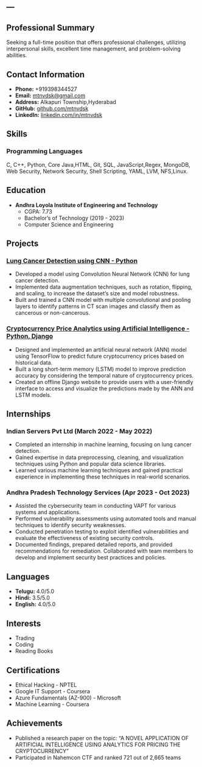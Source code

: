 ---
---

## Professional Summary

Seeking a full-time position that offers professional challenges, utilizing interpersonal skills, excellent time management, and problem-solving abilities.

## Contact Information

- **Phone:** +919398344527
- **Email:** [mtnvdsk@gmail.com](mailto:mtnvdsk@gmail.com)
- **Address:** Alkapuri Township,Hyderabad
- **GitHub:** [github.com/mtnvdsk](https://github.com/mtnvdsk)
- **LinkedIn:** [linkedin.com/in/mtnvdsk](https://linkedin.com/in/xxxxxx)

## Skills

### Programming Languages

C, C++, Python, Core Java,HTML, Git, SQL, JavaScript,Regex, MongoDB, Web Security, Network Security, Shell Scripting, YAML, LVM, NFS,Linux.

## Education

- **Andhra Loyola Institute of Engineering and Technology**
  - CGPA: 7.73
  - Bachelor’s of Technology (2019 - 2023)
  - Computer Science and Engineering

## Projects

### [Lung Cancer Detection using CNN - Python](projects.qmd)

- Developed a model using Convolution Neural Network (CNN) for lung cancer detection.
- Implemented data augmentation techniques, such as rotation, flipping, and scaling, to increase the dataset's size and model robustness.
- Built and trained a CNN model with multiple convolutional and pooling layers to identify patterns in CT scan images and classify them as cancerous or non-cancerous.

### [Cryptocurrency Price Analytics using Artificial Intelligence - Python, Django](projects.qmd)

- Designed and implemented an artificial neural network (ANN) model using TensorFlow to predict future cryptocurrency prices based on historical data.
- Built a long short-term memory (LSTM) model to improve prediction accuracy by considering the temporal nature of cryptocurrency prices.
- Created an offline Django website to provide users with a user-friendly interface to access and visualize the predictions made by the ANN and LSTM models.

## Internships

### Indian Servers Pvt Ltd (March 2022 - May 2022)

- Completed an internship in machine learning, focusing on lung cancer detection.
- Gained expertise in data preprocessing, cleaning, and visualization techniques using Python and popular data science libraries.
- Learned various machine learning techniques and gained practical experience in implementing these techniques in real-world scenarios.

### Andhra Pradesh Technology Services (Apr 2023 - Oct 2023)

- Assisted the cybersecurity team in conducting VAPT for various systems and applications.
- Performed vulnerability assessments using automated tools and manual techniques to identify security weaknesses.
- Conducted penetration testing to exploit identified vulnerabilities and evaluate the effectiveness of existing security controls.
- Documented findings, prepared detailed reports, and provided recommendations for remediation. Collaborated with team members to develop and implement security best practices and policies.

## Languages

- **Telugu:** 4.0/5.0
- **Hindi:** 3.5/5.0
- **English:** 4.0/5.0

## Interests

- Trading
- Coding
- Reading Books

## Certifications

- Ethical Hacking - NPTEL
- Google IT Support - Coursera
- Azure Fundamentals (AZ-900) - Microsoft
- Machine Learning - Coursera

## Achievements

- Published a research paper on the topic: "A NOVEL APPLICATION OF ARTIFICIAL INTELLIGENCE USING ANALYTICS FOR PRICING THE CRYPTOCURRENCY"
- Participated in Nahemcon CTF and ranked 721 out of 2,665 teams

